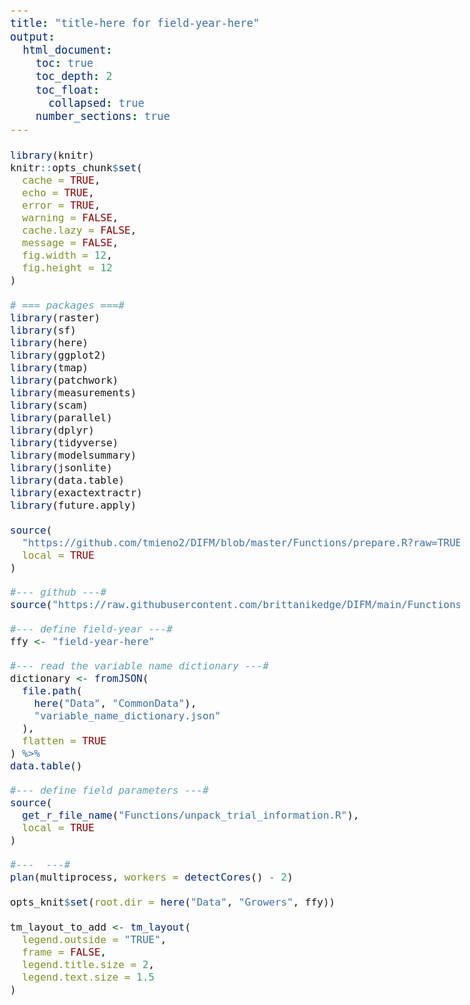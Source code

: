 ```yaml
---
title: "title-here for field-year-here"
output:
  html_document:
    toc: true
    toc_depth: 2
    toc_float:
      collapsed: true
    number_sections: true
---
```


<style type="text/css">

body{ /* Normal  */
      font-size: 20px;
  }
td {  /* Table  */
  font-size: 16px;
}
h1.title {
  font-size: 56px;
}
h1 { /* Header 1 */
  font-size: 48px;
}
h2 { /* Header 2 */
    font-size: 36px;
}
h3 { /* Header 3 */
  font-size: 24px;
}
code.r{ /* Code block */
    font-size: 16px;
}
</style>

```r
library(knitr)
knitr::opts_chunk$set(
  cache = TRUE,
  echo = TRUE,
  error = TRUE,
  warning = FALSE,
  cache.lazy = FALSE,
  message = FALSE,
  fig.width = 12, 
  fig.height = 12
)
```

```r
# === packages ===#
library(raster)
library(sf)
library(here)
library(ggplot2)
library(tmap)
library(patchwork)
library(measurements)
library(scam)
library(parallel)
library(dplyr)
library(tidyverse)
library(modelsummary)
library(jsonlite)
library(data.table)
library(exactextractr)
library(future.apply)
```

```r
source(
  "https://github.com/tmieno2/DIFM/blob/master/Functions/prepare.R?raw=TRUE",
  local = TRUE
)

#--- github ---#
source("https://raw.githubusercontent.com/brittanikedge/DIFM/main/Functions.R")

#--- define field-year ---#
ffy <- "field-year-here"  

#--- read the variable name dictionary ---#
dictionary <- fromJSON(
  file.path(
    here("Data", "CommonData"),
    "variable_name_dictionary.json"
  ),
  flatten = TRUE
) %>% 
data.table()

#--- define field parameters ---#
source(
  get_r_file_name("Functions/unpack_trial_information.R"), 
  local = TRUE
)

#---  ---#
plan(multiprocess, workers = detectCores() - 2)
```

```r
opts_knit$set(root.dir = here("Data", "Growers", ffy))
```

```r
tm_layout_to_add <- tm_layout(
  legend.outside = "TRUE",
  frame = FALSE,
  legend.title.size = 2,
  legend.text.size = 1.5
)
```




